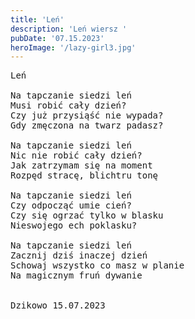 ```yaml
---
title: 'Leń'
description: 'Leń wiersz '
pubDate: '07.15.2023'
heroImage: '/lazy-girl3.jpg'
---
```

<pre>
Leń

Na tapczanie siedzi leń
Musi robić cały dzień? 
Czy już przysiąść nie wypada?
Gdy zmęczona na twarz padasz?

Na tapczanie siedzi leń
Nic nie robić cały dzień?
Jak zatrzymam się na moment
Rozpęd stracę, blichtru tonę

Na tapczanie siedzi leń
Czy odpocząć umie cień?
Czy się ogrzać tylko w blasku
Nieswojego ech poklasku?

Na tapczanie siedzi leń
Zacznij dziś inaczej dzień
Schowaj wszystko co masz w planie
Na magicznym fruń dywanie


Dzikowo 15.07.2023
</pre>
